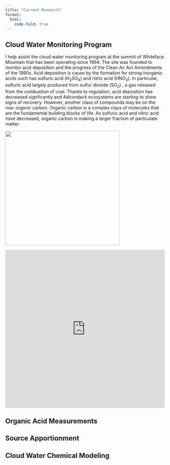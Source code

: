 ```yaml
---
title: "Current Research"
format:
  html:
    code-fold: true
---
```


## Cloud Water Monitoring Program

I help assist the cloud water monitoring program at the summit of Whiteface Mountain that has been operating since 1994. The site was founded to monitor acid deposition and the progress of the Clean Air Act Amendments of the 1990s. Acid deposition is cause by the formation for strong inorganic acids such has sulfuric acid (H~2~SO~4~) and nitric acid (HNO~3~). In particular, sulfuric acid largely produced from sulfur dioxide (SO~2~) , a gas released from the combustion of coal. Thanks to regulation, acid deposition has decreased signficantly and Adirondack ecosystems are starting to show signs of recovery. However, another class of compounds may be on the rise: organic carbon. Organic carbon is a complex class of molecules that are the fundamental building blocks of life. As sulfuric acid and nitric acid have decreased, organic carbon is making a larger fraction of particulate matter.

![](/images/CloudCollector.png){fig-align="left" width="361"}

```{=html}
<iframe height="500" width="100%" frameborder="no" src="https://larebear08.shinyapps.io/CloudWaterApp/"> </iframe>
```
## Organic Acid Measurements

## Source Apportionment

## Cloud Water Chemical Modeling
